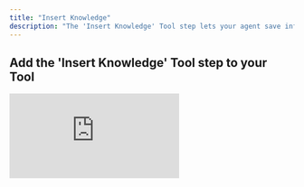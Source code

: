 ```yaml
---
title: "Insert Knowledge"
description: "The 'Insert Knowledge' Tool step lets your agent save information by adding new rows to your knowledge table—making it easy to capture and store data dynamically."
---
```


## Add the 'Insert Knowledge' Tool step to your Tool

<div style={{ width:"100%",position:"relative",paddingTop:"75%" }}>
<iframe src="https://app.supademo.com/embed/cmcskqz8x0dx09st8u6v0t5ka" frameBorder="0" title="Add the Insert Knowledge Tool step to your Tool" allow="clipboard-write" webkitallowfullscreen="true" mozallowfullscreen="true" allowfullscreen style={{ position:"absolute",top:0,left:0,width:"100%",height:"100%",border:"3px solid #5E43CE",borderRadius:"10px",objectFit:"cover" }} />

</div>


You can add the 'Insert Knowledge' Tool step to your Tool by:

1. Creating a new Tool, then searching for the Insert Knowledge Tool step
2. Click ‘Expand’ to see the full Tool step
3. Select the Knowledge table you would like to use
4. Use the **New data to insert** field to enter an array of objects, where each object corresponds to a row. Add additional objects to insert multiple rows at once.
5. Use the **Sync on upload** field to determine whether the data should be vectorized when added to the knowledge set. In most cases, you’ll want this enabled as it allows your agents to semantically search and retrieve relevant information from your knowledge table.
6. Click 'Run step' to test out the Tool

## Common errors

<Accordion title="Formatting issues">
  This indicates that there is a formatting issue in the "New data to insert" input field. Make sure your object is formatted correctly. `Expected property name or '}' in JSON at...`
</Accordion>

<Accordion title="Incorrect data type">
  This means the data being inserted into the knowledge table is not a JSON. `Invalid JSON`
</Accordion>

## Formatting Examples

### Example 1: Insert single row

```json
[
  {
    "breed": "poodle",
    "size": "small"
  }
]
```

### Example 2: Insert multiple rows

```json
[
  {
    "breed": "poodle",
    "size": "small"
  }, 
  {
    "breed": "great dane",
    "size": "large"
  }
]
```

<Note>
  Ensure to separate each object with a comma if inserting multiple rows.
</Note>

## Frequently asked questions (FAQs)

<AccordionGroup>
    <Accordion title="What happens if I don't enable 'Sync on Upload'?">
        If "Sync on Upload" is disabled, the data will be stored but not vectorized. This means your agents won't be able to semantically search or reference that data until you manually vectorize it.
    </Accordion>
    <Accordion title="Can I update or delete rows later?">
        Yes. After inserting data, you can manage your knowledge set using the available tools this includes updating or deleting rows as needed.
    </Accordion>
    <Accordion title="What data types can I insert?">
        You can insert text, numbers, booleans, or any JSON-serializable value. Just make sure each object in the array follows the correct formatting.
    </Accordion>
</AccordionGroup>
